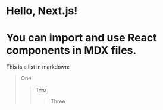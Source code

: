 # Hello, Next.js!

# You can import and use React components in MDX files.

This is a list in markdown:

> One
>
> > Two
> >
> > > Three
